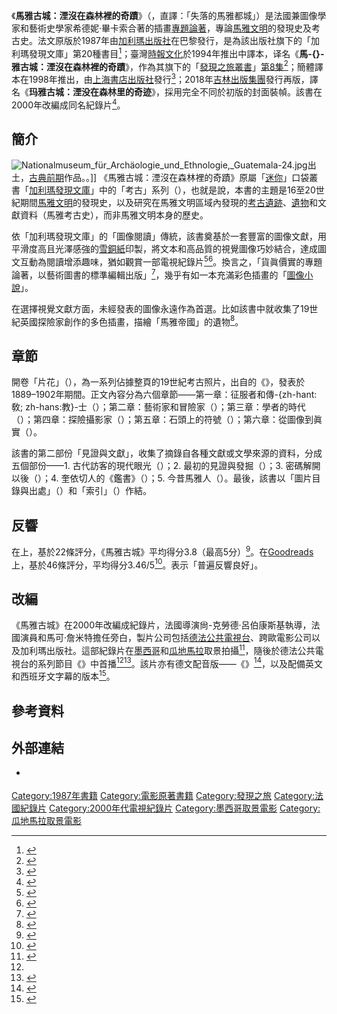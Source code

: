 {{noteTA
|1=zh-cn:玛雅;zh-hk:瑪雅;zh-tw:馬雅;
|2=zh-cn:玛雅古城：湮没在森林里的奇迹; zh-tw:馬雅古城：湮沒在森林裡的奇蹟;
}}
{{Infobox book
|name          = 馬雅古城：湮沒在森林裡的奇蹟
|image         = Les cités perdues des Mayas (cht-TW edition).jpg
|image_caption = 正體中文版封面：{{link-en|圖隆|Tulum}}的「城堡」金字塔，石版畫，{{link-en|費德利克·加瑟伍德|Frederick Catherwood|加瑟伍德}}作。載加瑟伍德的《中美洲恰帕斯和尤卡坦古代遺物圖鑑》，1844。
|author        = {{link-en|克勞德-法蘭索瓦·波德茲|Claude-François Baudez}}<br>希德妮·畢卡索
|title_orig    = {{lang|fr|Les cités perdues des Mayas}}
|translator    = 馬振騁
|illustrator   = 
|cover_artist  = {{link-en|費德利克·加瑟伍德|Frederick Catherwood}}
|country       = [[法國|法國]][[巴黎|巴黎]]
|language      = [[法語|法語]]
|series        = [[發現之旅叢書|發現之旅]]（[[發現之旅叢書書目列表|第8冊]]）
|subject       = [[瑪雅文明|馬雅]]{{link-en|美洲考古學|Archaeology of the Americas|考古}}
|genre         = [[非虛構作品|非虛構作品]]
|publisher     = [[伽利瑪出版社|加利瑪出版社]]（法國版）<br>[[時報文化|時報文化]]（正體版）<br>[[上海書店出版社|上海書店出版社]]（簡體版）
|release_date  = 1987<br>新版：2008
|chinese_release_date = 1994（正體版）<br>1998（簡體版）
|media_type    = 紙本書
|pages         = 176
|format        = 125 × 178 mm
|isbn          = 978-2-0705-3035-9
|oclc          = 798831222
|dewey         = 
|congress      = 
|preceded_by   = 貝多芬：完成生命的意志
|followed_by   = 星空：諸神的花園
|citing        = 
|cited         = 
}}

《'''馬雅古城：湮沒在森林裡的奇蹟'''》（{{lang-fr|''Les cités perdues des Mayas''}}，直譯：「失落的馬雅都城」）是法國{{link-es|馬雅學家|Mayista}}兼圖像學家{{link-en|克勞德-法蘭索瓦·波德茲|Claude-François Baudez}}和藝術史學家希德妮·畢卡索合著的插畫[[專題論著|專題論著]]，專論[[瑪雅文明|馬雅文明]]的發現史及考古史。法文原版於1987年由[[伽利瑪出版社|加利瑪出版社]]在巴黎發行，是為該出版社旗下的「加利瑪發現文庫」第20種書目<ref>{{cite web |url=http://www.gallimard.fr/Catalogue/GALLIMARD/Decouvertes-Gallimard/Decouvertes-Gallimard/Archeologie/Les-cites-perdues-des-Mayas |title=Les cités perdues des Mayas, Collection Découvertes Gallimard (n° 20), Série Archéologie |date=2008-10-23 |website=gallimard.fr |language=fr |accessdate=2020-12-01 |archive-date=2020-11-14 |archive-url=https://web.archive.org/web/20201114043231/http://www.gallimard.fr/Catalogue/GALLIMARD/Decouvertes-Gallimard/Decouvertes-Gallimard/Archeologie/Les-cites-perdues-des-Mayas |dead-url=no }}</ref>；臺灣[[時報文化|時報文化]]於1994年推出中譯本，译名《'''馬-{}-雅古城：湮沒在森林裡的奇蹟'''》，作為其旗下的「[[發現之旅叢書|發現之旅叢書]]」[[發現之旅叢書書目列表|第8集]]<ref>{{cite web |url=http://www.readingtimes.com.tw/ReadingTimes/ProductPage.aspx?gp=productdetail&cid=rtxb(SellItems)&id=XB0008 |title=馬雅古城(XB0008)──湮沒在森林裡的奇蹟 |date=1994-05-31 |website=readingtimes.com.tw |language=zh-Hant |accessdate=2020-12-01 |archive-date=2020-12-05 |archive-url=https://web.archive.org/web/20201205132604/http://www.readingtimes.com.tw/ReadingTimes/ProductPage.aspx?gp=productdetail&cid=rtxb%28SellItems%29&id=XB0008 |dead-url=no }}</ref>；簡體譯本在1998年推出，由[[上海書店出版社|上海書店出版社]]發行<ref>{{cite web |url=https://books.google.com/books/about/%E9%A9%AC%E9%9B%85%E5%8F%A4%E5%9F%8E.html?id=4rcUAQAACAAJ |title=馬雅古城：湮沒在森林裡的奇蹟 |date=1998 |website=books.google.com |language=en |accessdate=2020-12-01 |archive-date=2020-12-05 |archive-url=https://web.archive.org/web/20201205132605/https://books.google.com/books/about/%E9%A9%AC%E9%9B%85%E5%8F%A4%E5%9F%8E.html?id=4rcUAQAACAAJ |dead-url=no }}</ref>；2018年[[吉林出版集團|吉林出版集團]]發行再版，譯名《'''玛雅古城：湮没在森林里的奇迹'''》，採用完全不同於初版的封面裝幀。該書在2000年改編成同名紀錄片<ref name="arte">{{cite web |url=http://download.pro.arte.tv/archives/fichiers/01678684.pdf |title=L'Aventure humaine — Les cités perdues des Mayas |author=<!--Not stated--> |date=2002 |website=[[德法公共電視台|pro.arte.tv]] |language=fr |access-date=2020-12-01 |archive-date=2018-10-14 |archive-url=https://web.archive.org/web/20181014091338/http://download.pro.arte.tv/archives/fichiers/01678684.pdf |dead-url=no }}</ref>。

== 簡介 ==
[[File:Nationalmuseum_für_Archäologie_und_Ethnologie,_Guatemala-24.jpg|thumb]]出土，[[瑪雅文明#古典期|古典前期]]作品。{{link-es|瓜地馬拉國立考古暨民族學博物館|Museo Nacional de Arqueología y Etnología de Guatemala}}。]]
《馬雅古城：湮沒在森林裡的奇蹟》原屬「[[迷你|迷你]]」口袋叢書「[[發現之旅叢書|加利瑪發現文庫]]」中的「考古」系列（{{lang|fr|Série Archéologie}}），也就是說，本書的主題是16至20世紀期間[[瑪雅文明|馬雅文明]]的發現史，以及研究在馬雅文明區域內發現的[[遺跡|考古遺跡]]、[[遺物|遺物]]和文獻資料（馬雅考古史），而非馬雅文明本身的歷史。

依「加利瑪發現文庫」的「圖像閱讀」傳統，該書奠基於一套豐富的圖像文獻，用平滑度高且光澤感強的[[銅版紙|雪銅紙]]印製，將文本和高品質的視覺圖像巧妙結合，達成圖文互動為閱讀增添趣味，猶如觀賞一部電視紀錄片<ref>{{cite news |editor=藜芙荷 |date=2007-02-08 |title=【法國】伽利瑪的「發現」之旅 |url=http://blog.udn.com/jason080/760828 |language=zh-Hant |newspaper=《中國圖書商報》 |location=北京 |access-date=2020-12-01 |archive-date=2020-11-12 |archive-url=https://web.archive.org/web/20201112225927/http://blog.udn.com/jason080/760828 |dead-url=no }}</ref><ref>{{cite web |url=http://www.ewen.com.cn/books/bkview.aspx?bkid=107522&cid=308786 |title=「發現之旅」走天下 |author=金良年 |date=2000-04-10 |website=ewen.com.cn |language=zh-Hans |accessdate=2020-12-01 |archive-date=2020-11-12 |archive-url=https://web.archive.org/web/20201112230215/http://www.ewen.com.cn/books/bkview.aspx?bkid=107522&cid=308786 |dead-url=no }}</ref>。換言之，「貨眞價實的專題論著，以藝術圖書的標準編輯出版」<ref>{{cite web |url=https://www.lexpress.fr/culture/livre/l-invention-des-decouvertes_810690.html |title=L'invention des Découvertes |last=Garcia |first=Daniel |date=2005-11-01 |website={{link-en|快訊週刊|L'Express|lexpress.fr}} |language=fr |access-date=2020-12-01 |quote=De véritables monographies, éditées comme des livres d'art. |archive-date=2020-09-22 |archive-url=https://web.archive.org/web/20200922092601/https://www.lexpress.fr/culture/livre/l-invention-des-decouvertes_810690.html |dead-url=no }}</ref>，幾乎有如一本充滿彩色插畫的「[[圖像小說|圖像小說]]」。

在選擇視覺文獻方面，未經發表的圖像永遠作為首選。比如該書中就收集了19世紀英國探險家{{link-en|費德利克·加瑟伍德|Frederick Catherwood}}創作的多色插畫，描繪「馬雅帝國」的遺物<ref>{{cite web |url=https://www.ricochet-jeunes.org/articles/decouvertes-gallimard-ou-la-culture-encyclopedique-la-francaise |title=Découvertes Gallimard ou la culture encyclopédique à la française — Un concept éditorial nouveau |last=Hache-Bissette |first=Françoise |date=2002 |website=ricochet-jeunes.org |language=fr |access-date=2020-12-02 |archive-date=2017-09-21 |archive-url=https://web.archive.org/web/20170921144648/https://www.ricochet-jeunes.org/articles/decouvertes-gallimard-ou-la-culture-encyclopedique-la-francaise |dead-url=no }}</ref>。

== 章節 ==
開卷「片花」（{{pp.|1|9}}），為一系列佔據整頁的19世紀考古照片，出自{{link-en|艾佛瑞·莫斯萊|Alfred Maudslay}}的《{{link-en|中美洲生物誌|Biologia Centrali-Americana|中美洲考古學}}》，發表於1889–1902年期間。正文內容分為六個章節——第一章：征服者和傳-{zh-hant:敎; zh-hans:教}-士（{{pp.|13|29}}）；第二章：藝術家和冒險家（{{pp.|31|55}}）；第三章：學者的時代（{{pp.|57|81}}）；第四章：探險攝影家（{{pp.|83|99}}）；第五章：石頭上的符號（{{pp.|101|115}}）；第六章：從圖像到眞實（{{pp.|117|127}}）。

該書的第二部份「見證與文獻」，收集了摘錄自各種文獻或文學來源的資料，分成五個部份——1. 古代訪客的現代眼光（{{pp.|130|135}}）；2. 最初的見證與發掘（{{pp.|136|143}}）；3. 密碼解開以後（{{pp.|144|153}}）；4. 奎依切人的《鑑書》（{{pp.|154|157}}）；5. 今昔馬雅人（{{pp.|158|165}}）。最後，該書以「圖片目錄與出處」（{{pp.|166|170}}）和「索引」（{{pp.|170|175}}）作結。

== 反響 ==
在{{link-en|Babelio}}上，基於22條評分，《馬雅古城》平均得分3.8（最高5分）<ref>{{cite web |url=https://www.babelio.com/livres/Baudez-Les-cites-perdues-des-Mayas/75254 |title=Les cités perdues des Mayas |author=<!--Not stated--> |website=babelio.com |language=fr |access-date=2020-12-01 |archive-date=2020-11-13 |archive-url=https://web.archive.org/web/20201113112103/https://www.babelio.com/livres/Baudez-Les-cites-perdues-des-Mayas/75254 |dead-url=no }}</ref>。在[[Goodreads|Goodreads]]上，基於46條評分，平均得分3.46/5<ref>{{cite web |url=https://www.goodreads.com/book/show/6519940 |title=Les Cités perdues des Mayas |author=<!--Not stated--> |website=goodreads.com |language=en |access-date=2020-12-01 |archive-date=2020-12-05 |archive-url=https://web.archive.org/web/20201205132606/https://www.goodreads.com/book/show/6519940-les-cit-s-perdues-des-mayas |dead-url=no }}</ref>。表示「普遍反響良好」。

== 改編 ==
《馬雅古城》在2000年改編成紀錄片，法國導演尙-克勞德·呂伯康斯基執導，法國演員{{link-en|法蘭索瓦·馬圖赫|François Marthouret}}和馬可·詹米特擔任旁白，製片公司包括[[德法公共電視台|德法公共電視台]]、跨歐電影公司以及加利瑪出版社。這部紀錄片在[[墨西哥|墨西哥]]和[[瓜地馬拉|瓜地馬拉]]取景拍攝<ref>{{cite web |url=http://home.scarlet.be/~tpm77885/cahiers%202010/cahier12%202010.html |title=Cahier Didactique — Les Cités perdues des Mayas |author=<!--Not stated--> |date=2000 |website=home.scarlet.be |language=fr |access-date=2020-12-01 |archive-date=2020-12-05 |archive-url=https://web.archive.org/web/20201205132604/http://home.scarlet.be/~tpm77885/cahiers%202010/cahier12%202010.html |dead-url=no }}</ref>，隨後於德法公共電視台的系列節目《{{Link-en|人類探險之旅|The Human Adventure (TV series)}}》中首播<ref name="arte" /><ref>{{cite web |url=http://download.pro.arte.tv/archives/fichiers/01776772.pdf |title=L'Aventure humaine — Dix films : Les cités perdues des Mayas |author=<!--Not stated--> |date=2002 |website=pro.arte.tv |language=fr |access-date=2020-12-01 |archive-date=2020-11-12 |archive-url=https://web.archive.org/web/20201112230225/http://download.pro.arte.tv/archives/fichiers/01776772.pdf |dead-url=no }}</ref>。該片亦有德文配音版——《{{lang|de|Stätten und Kultur der Maya}}》<ref>{{cite web |url=https://programm.ard.de/TV/arte/staetten-und-kultur-der-maya/eid_287247609606190 |title=Stätten und Kultur der Maya |author=<!--Not stated--> |date=2012-04-04 |website=[[德國公共廣播聯盟|programm.ard.de]] |language=de |access-date=2020-12-01 |archive-date=2020-11-15 |archive-url=https://web.archive.org/web/20201115044520/https://programm.ard.de/TV/arte/staetten-und-kultur-der-maya/eid_287247609606190 |dead-url=no }}</ref>，以及配備英文和西班牙文字幕的版本<ref>{{cite web |url=https://www.diplomatie.gouv.fr/IMG/pdf/repertoire_des_films_documentaires_2000-2003.pdf |title=Répertoire des films documentaires 2000/2003 — Histoire ancienne et moderne : Les Cités perdues des Mayas |author=<!--Not stated--> |date=2003 |website=[[法國外交部|diplomatie.gouv.fr]] |language=fr, en, es |page={{p.|43}} |access-date=2020-12-01 |archive-date=2020-12-05 |archive-url=https://web.archive.org/web/20201205132604/https://www.diplomatie.gouv.fr/IMG/pdf/repertoire_des_films_documentaires_2000-2003.pdf |dead-url=no }}</ref>。

== 參考資料 ==
{{reflist|30em}}

== 外部連結 ==
* {{Official website|http://www.gallimard.fr/Catalogue/GALLIMARD/Decouvertes-Gallimard/Decouvertes-Gallimard/Archeologie/Les-cites-perdues-des-Mayas}} {{Fr icon}}

{{Authority control}}

{{Portal bar|考古學|文學|書籍|電視|法國}}

[[Category:1987年書籍|Category:1987年書籍]]
[[Category:電影原著書籍|Category:電影原著書籍]]
[[Category:發現之旅|Category:發現之旅]]
[[Category:法國紀錄片|Category:法國紀錄片]]
[[Category:2000年代電視紀錄片|Category:2000年代電視紀錄片]]
[[Category:墨西哥取景電影|Category:墨西哥取景電影]]
[[Category:瓜地馬拉取景電影|Category:瓜地馬拉取景電影]]